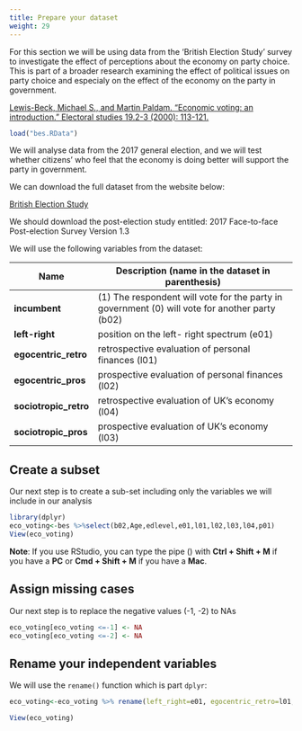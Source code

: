 ```yaml
---
title: Prepare your dataset
weight: 29
---
```



For this section we will be using data from the 'British Election Study' survey to investigate the effect of perceptions about the economy on party choice. This is part of a broader research examining the effect of political issues on party choice and especialy on the effect of the economy on the party in government. 

<a href="https://s3.amazonaws.com/academia.edu.documents/6179351/s4._economic_voting_an_introduction__lewis-beck_paldam_2000_.pdf?response-content-disposition=inline%3B%20filename%3DEconomic_Voting_An_Introduction.pdf&X-Amz-Algorithm=AWS4-HMAC-SHA256&X-Amz-Credential=AKIAIWOWYYGZ2Y53UL3A%2F20191129%2Fus-east-1%2Fs3%2Faws4_request&X-Amz-Date=20191129T110058Z&X-Amz-Expires=3600&X-Amz-SignedHeaders=host&X-Amz-Signature=8a2e30564a1772df23b48cce3f6f246e4582a99d72fb75b66269b96060ff59bd"> Lewis-Beck, Michael S., and Martin Paldam. "Economic voting: an introduction." Electoral studies 19.2-3 (2000): 113-121.</a>

```r
load("bes.RData")
```
We will analyse data from the 2017 general election, and we will test whether citizens' who feel that the economy is doing better will support the party in government. 

We can download the full dataset from the website below:

<a href="https://www.britishelectionstudy.com/data-objects/cross-sectional-data/"> British Election Study</a>

We should download the post-election study entitled: 2017 Face-to-face Post-election Survey Version 1.3

We will use the following variables from the dataset: 


Name| Description (name in the dataset in parenthesis)
-------|----------------------------------------------------------------------------
**incumbent**| (1) The respondent will vote for the party in government (0) will vote for another party (b02)
**left-right** | position on the left- right spectrum (e01)
**egocentric_retro**| retrospective evaluation of personal finances (l01)
**egocentric_pros** |  prospective evaluation of personal finances (l02)
**sociotropic_retro** | retrospective evaluation of UK's economy (l04)
**sociotropic_pros**|  prospective evaluation of UK's economy (l03)


## Create a subset  

Our next step is to create a sub-set including only the variables we will include in our analysis

```r
library(dplyr)
eco_voting<-bes %>%select(b02,Age,edlevel,e01,l01,l02,l03,l04,p01)
View(eco_voting)
```
**Note**: If you use RStudio, you can type the pipe ($%>%$) with **Ctrl + Shift + M** if you have a **PC** or **Cmd + Shift + M** if you have a **Mac**.

## Assign missing cases

Our next step is to replace the negative values (-1, -2) to NAs

```r
eco_voting[eco_voting <=-1] <- NA
eco_voting[eco_voting <=-2] <- NA
```


## Rename your independent variables

We will use the `rename()` function which is part `dplyr`:

```r
eco_voting<-eco_voting %>% rename(left_right=e01, egocentric_retro=l01,egocentric_pros=l02,sociotropic_pros=l03,sociotropic_retro=l04,brexit=p01)

View(eco_voting)
```

